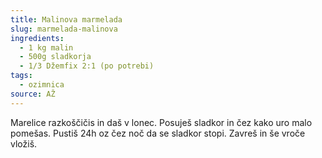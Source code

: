 ```yaml
---
title: Malinova marmelada
slug: marmelada-malinova
ingredients:
  - 1 kg malin
  - 500g sladkorja
  - 1/3 Džemfix 2:1 (po potrebi)
tags:
  - ozimnica
source: AŽ
---
```


Marelice razkoščičis in daš v lonec. Posuješ sladkor in čez kako uro malo pomešas. Pustiš 24h oz čez noč da se sladkor stopi.
Zavreš in še vroče vložiš.
